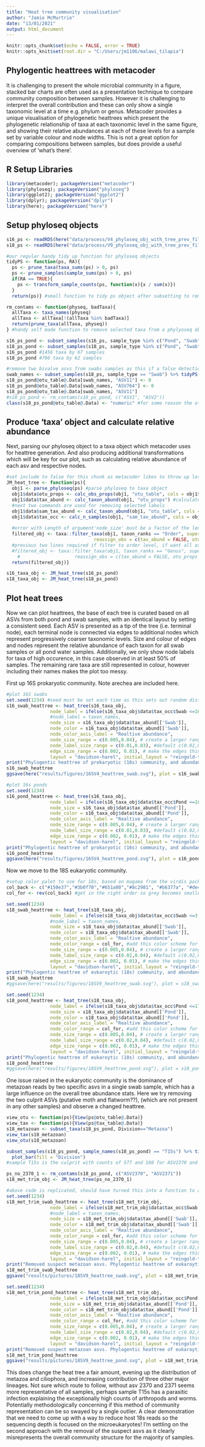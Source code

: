 ```yaml
---
title: "Heat tree community visualisation"
author: "Jamie McMurtrie"
date: "13/01/2021"
output: html_document
---
```


```r
knitr::opts_chunk$set(echo = FALSE, error = TRUE)
knitr::opts_knit$set(root.dir = "C:/Users/jm1106/malawi_tilapia")
```

## Phylogentic heattrees with metacoder

It is challenging to present the whole microbial community in a figure, stacked bar charts are often used as a presentation technique to compare community composition between samples. However it is challenging to interpret the overall contribution and these can only show a single taxonomic level at a time e.g. phylum or genus. Metacoder provides a unique visualisation of phylogenetic heattrees which present the phylogenetic relationship of taxa at each taxonomic level in the same figure, and showing their relative abundances at each of these levels for a sample set by variable colour and node widths.
This is not a great option for comparing compositions between samples, but does provide a useful overview of 'what's there'.

## R Setup Libraries

```r
library(metacoder); packageVersion("metacoder")
library(phyloseq); packageVersion("phyloseq")
library(ggplot2); packageVersion("ggplot2")
library(dplyr); packageVersion("dplyr")
library(here); packageVersion("here")
```


## Setup phyloseq objects

```r
s16_ps <- readRDS(here("data/process/V4_phyloseq_obj_with_tree_prev_filt.rds")) #read in the 16s V4 phyloseq object
s18_ps <- readRDS(here("data/process/V9_phyloseq_obj_with_tree_prev_filt.rds")) #and the 18s V9

#our regular handy tidy up function for phyloseq objects
tidyPS <- function(ps, RA){
  ps <- prune_taxa(taxa_sums(ps) > 0, ps)
  ps <- prune_samples(sample_sums(ps) > 0, ps)
  if(RA == TRUE){
    ps <- transform_sample_counts(ps, function(x){x / sum(x)})
  }
  return(ps)} #small function to tidy ps object after subsetting to remove any zero taxa or samples, optionally transforms counts to relative abundance

rm_contams <- function(physeq, badTaxa){
  allTaxa <- taxa_names(physeq)
  allTaxa <- allTaxa[!(allTaxa %in% badTaxa)]
  return(prune_taxa(allTaxa, physeq))
} #handy self made function to remove selected taxa from a phylyoseq object.

s16_ps_pond <- subset_samples(s16_ps, sample_type %in% c("Pond", "Swab")) %>% tidyPS(., FALSE) #subset to get rid of controls, note although we will plot ponds and swabs seperately, we want the complete taxa set for all so that the tree base structure is plotted identically, with zero presence simply having blank colour on the tree.
s18_ps_pond <- subset_samples(s18_ps, sample_type %in% c("Pond", "Swab")) %>% tidyPS(., FALSE)
s16_ps_pond #1456 taxa by 67 samples
s18_ps_pond #706 taxa by 62 samples

#remove two bivalve asvs from swabs samples as this if a false detection, and asv11 in particular gives a false representation in one swab, this method ensure they aren't removed from the pond samples
swab_names <- subset_samples(s18_ps, sample_type == "Swab") %>% tidyPS(FALSE) %>% otu_table() %>% rownames()
s18_ps_pond@otu_table@.Data[swab_names, "ASV11"] <- 0
s18_ps_pond@otu_table@.Data[swab_names, "ASV764"] <- 0
s18_ps_pond@otu_table@.Data[swab_names, "ASV11"]
#s18_ps_pond <- rm_contams(s18_ps_pond, c("ASV1", "ASV2"))
class(s18_ps_pond@otu_table@.Data) <- "numeric" #for some reason the otu format gets messed up and no longer things it is numeric. "Non-numeric matrix provided as OTU table."
```

## Produce 'taxa' object and calculate relative abundance
Next, parsing our phyloseq object to a taxa object which metacoder uses for heattree generation. And also producing additional transformations which will be key for our plot, such as calculating relative abundance of each asv and respective nodes.
```r
#set include to false for this chunk as metacoder likes to throw up lots of warning messages which bloat the screen
JM_heat_tree <- function(ps){
  obj1 <- parse_phyloseq(ps) #parse phyloseq to taxa object
  obj1$data$otu_props <- calc_obs_props(obj1, "otu_table", cols = obj1$data$sample_data$sample_id, groups = obj1$data$sample_data$sample_type) #calculate realtive abundance i.e. proportions, of otus grouped by sample type. Therefore one figure per OTU for pond and swab, not each sample.
  obj1$data$tax_abund <- calc_taxon_abund(obj1, "otu_props") #calculate abundance for each taxon/node, not just each asv
  #next two commands are used for removing selected labels
  obj1$data$sam_tax_abund <- calc_taxon_abund(obj1, "otu_table", cols = obj1$data$sample_data$sample_id)
  obj1$data$tax_occ <- calc_n_samples(obj1, "sam_tax_abund", cols = obj1$data$sample_data$sample_id, groups = obj1$data$sample_data$sample_type) #additional calc, results in a count for the number of asv occurances in samples
  
  #error with Length of argument'node_size' must be a factor of the length of 'taxon_id', due to the filter_taxa I believe changing the taxon ids, have to set reassign obs to false but not in otu table https://github.com/grunwaldlab/metacoder/issues/240
  filtered_obj <- taxa::filter_taxa(obj1, taxon_ranks == "Order", supertaxa = TRUE, 
                                reassign_obs = c(tax_abund = FALSE, otu_props = FALSE, sam_tax_abund = FALSE, tax_occ = FALSE))
  #previous two lines required if filter to order level, if want all asvs use below line
  #filtered_obj <- taxa::filter_taxa(obj1, taxon_ranks == "Genus", supertaxa = TRUE, 
    #                    reassign_obs = c(tax_abund = FALSE, otu_props = FALSE, sam_tax_abund = FALSE, tax_occ = FALSE))
  return(filtered_obj)}

s16_taxa_obj <- JM_heat_tree(s16_ps_pond)
s18_taxa_obj <- JM_heat_tree(s18_ps_pond)
```

## Plot heat trees
Now we can plot heattrees, the base of each tree is curated based on all ASVs from both pond and swab samples, with an identical layout by setting a consistent seed.
Each ASV is presented as a tip of the tree (i.e. terminal node), each terminal node is connected via edges to additional nodes which represent progressively coarser taxonomic levels.
Size and colour of edges and nodes represent the relative abundance of each taxon for all swab samples or all pond water samples.
Additionally, we only show node labels for taxa of high occurence, in this case observed in at least 50% of samples. The remaining rare taxa are still represented in colour, however including their names makes the plot too messy.

First up 16S prokaryotic community.
Note arechea are included here.
 
```r
#plot 16S swabs
set.seed(1234) #seed must be set each time as this sets out random distribution of nodes, I think an underlying process may set a new seed somewhere as the layout will change unless seed is set every time before running heat_tree.   
s16_swab_heattree <- heat_tree(s16_taxa_obj,
                node_label = ifelse(s16_taxa_obj$data$tax_occ$Swab <=16,"",taxon_names), # present in 50%+ samples n=32 otherwise node label not printed
                #node_label = taxon_names,
                node_size = s16_taxa_obj$data$tax_abund[['Swab']],
                node_color = s16_taxa_obj$data$tax_abund[['Swab']],
                node_color_axis_label = "Realtive abundance",
                node_size_range = c(0.005,0.04), # create a larger range to emphasize differences in node sizes
                node_label_size_range = c(0.01,0.03), #default c(0.02,0.02)
                edge_size_range = c(0.002, 0.01), # make the edges thinner to emphasize differences in node sizes
                layout = "davidson-harel", initial_layout = "reingold-tilford")
print("Phylogentic heattree of prokaryotic (16s) community, and abundance of taxa from swab samples")
s16_swab_heattree
ggsave(here("results/figures/16SV4_heattree_swab.svg"), plot = s16_swab_heattree, width = 9, height = 9, dpi = 600)

#plot 16s ponds
set.seed(1234)  
s16_pond_heattree <- heat_tree(s16_taxa_obj,
                node_label = ifelse(s16_taxa_obj$data$tax_occ$Pond <=18,"",taxon_names), # present in 50%+ samples n=35,
                node_size = s16_taxa_obj$data$tax_abund[['Pond']],
                node_color = s16_taxa_obj$data$tax_abund[['Pond']],
                node_color_axis_label = "Realtive abundance",
                node_size_range = c(0.005,0.04), # create a larger range to emphasize differences in node sizes
                node_label_size_range = c(0.01,0.03), #default c(0.02,0.02)
                edge_size_range = c(0.002, 0.01), # make the edges thinner to emphasize differences in node sizes
                layout = "davidson-harel", initial_layout = "reingold-tilford")
print("Phylogentic heattree of prokaryotic (16s) community, and abundance of taxa from pond samples")
s16_pond_heattree
ggsave(here("results/figures/16SV4_heattree_pond.svg"), plot = s16_pond_heattree, width = 9, height = 9, dpi = 600)

```

Now we move to the 18S eukaryotic community.
```r
#setup color palet to use for 18s, based on magama from the virdis package with additional grey, continue to use virdis for 16s
col_back <- c("#150e37","#3b0f70","#651a80","#8c2981", "#b6377a", "#de4968", "#f76f5c", "#fe9f6d", "#fece91", "grey")
col_for <- rev(col_back) #get in the right order so grey becomes smallest abundance

set.seed(1234)  
s18_swab_heattree <- heat_tree(s18_taxa_obj,
                node_label = ifelse(s18_taxa_obj$data$tax_occ$Swab <=3,"",taxon_names), # present in 10%+ samples n=27, we use a lower occurence stat here (10%) than prokaryotes (50%) due to the great contribution of rare taxa in the community
                #node_label = taxon_names,
                node_size = s18_taxa_obj$data$tax_abund[['Swab']],
                node_color = s18_taxa_obj$data$tax_abund[['Swab']],
                node_color_axis_label = "Realtive abundance",
                node_color_range = col_for, #add this color scheme for 18s
                node_size_range = c(0.005,0.04), # create a larger range to emphasize differences in node sizes
                node_label_size_range = c(0.02,0.04), #default c(0.02,0.02)
                edge_size_range = c(0.002, 0.01), # make the edges thinner to emphasize differences in node sizes
                layout = "davidson-harel", initial_layout = "reingold-tilford")
print("Phylogentic heattree of eukaroytic (18s) community, and abundance of taxa from swab samples")
s18_swab_heattree
#ggsave(here("results/figures/18SV9_heattree_swab.svg"), plot = s18_swab_heattree, width = 9, height = 9, dpi = 600)

set.seed(1234)  
s18_pond_heattree <- heat_tree(s18_taxa_obj,
                node_label = ifelse(s18_taxa_obj$data$tax_occ$Pond <=17,"",taxon_names), # present in 50%+ samples n=35,
                node_size = s18_taxa_obj$data$tax_abund[['Pond']],
                node_color = s18_taxa_obj$data$tax_abund[['Pond']],
                node_color_axis_label = "Realtive abundance",
                node_color_range = col_for, #add this color scheme for 18s
                node_size_range = c(0.005,0.04), # create a larger range to emphasize differences in node sizes
                node_label_size_range = c(0.02,0.04), #default c(0.02,0.02)
                edge_size_range = c(0.002, 0.01), # make the edges thinner to emphasize differences in node sizes
                layout = "davidson-harel", initial_layout = "reingold-tilford")
print("Phylogentic heattree of eukaroytic (18s) community, and abundance of taxa from pond samples")
s18_pond_heattree
#ggsave(here("results/figures/18SV9_heattree_pond.svg"), plot = s18_pond_heattree, width = 9, height = 9, dpi = 600)
```


One issue raised in the eukaryotic community is the dominance of metazoan reads by two specific asvs in a single swab sample, which has a large influence on the overall tree abundance stats. Here we try removing the two culprit ASVs (putative moth and flatworm??), (which are not present in any other samples) and observe a changed heattree.
```r
view_otu <- function(ps){View(ps@otu_table@.Data)}
view_tax <- function(ps){View(ps@tax_table@.Data)}
s18_metazoan <- subset_taxa(s18_ps_pond, Division=="Metazoa")
view_tax(s18_metazoan)
view_otu(s18_metazoan)

subset_samples(s18_ps_pond, sample_names(s18_ps_pond) == "T15s") %>% tidyPS(., TRUE) %>%
  plot_bar(fill = "Division")
#sample T15s is the culprit with counts of 577 and 160 for ASV2370 and ASV2371

ps_no_2370_1 <- rm_contams(s18_ps_pond, c("ASV2370", "ASV2371"))
s18_met_trim_obj <- JM_heat_tree(ps_no_2370_1) 

#above code is replicated, should have turned this into a function to avoid redundancy.
set.seed(1234)  
s18_met_trim_swab_heattree <- heat_tree(s18_met_trim_obj,
                node_label = ifelse(s18_met_trim_obj$data$tax_occ$Swab <=3,"",taxon_names), # present in 10%+ samples n=27, we use a lower occurence stat here (10%) than prokaryotes (50%) due to the great contribution of rare taxa in the community
                #node_label = taxon_names,
                node_size = s18_met_trim_obj$data$tax_abund[['Swab']],
                node_color = s18_met_trim_obj$data$tax_abund[['Swab']],
                node_color_axis_label = "Realtive abundance",
                node_color_range = col_for, #add this color scheme for 18s
                node_size_range = c(0.005,0.04), # create a larger range to emphasize differences in node sizes
                node_label_size_range = c(0.02,0.04), #default c(0.02,0.02)
                edge_size_range = c(0.002, 0.01), # make the edges thinner to emphasize differences in node sizes
                layout = "davidson-harel", initial_layout = "reingold-tilford")
print("Removed suspect metazoan asvs. Phylogentic heattree of eukaroytic (18s) community, and abundance of taxa from swab samples")
s18_met_trim_swab_heattree
ggsave("results/pictures/18SV9_heattree_swab.svg", plot = s18_met_trim_swab_heattree, width = 9, height = 9, dpi = 600)

set.seed(1234)  
s18_met_trim_pond_heattree <- heat_tree(s18_met_trim_obj,
                node_label = ifelse(s18_met_trim_obj$data$tax_occ$Pond <=17,"",taxon_names), # present in 50%+ samples n=35,
                node_size = s18_met_trim_obj$data$tax_abund[['Pond']],
                node_color = s18_met_trim_obj$data$tax_abund[['Pond']],
                node_color_axis_label = "Realtive abundance",
                node_color_range = col_for, #add this color scheme for 18s
                node_size_range = c(0.005,0.04), # create a larger range to emphasize differences in node sizes
                node_label_size_range = c(0.02,0.04), #default c(0.02,0.02)
                edge_size_range = c(0.002, 0.01), # make the edges thinner to emphasize differences in node sizes
                layout = "davidson-harel", initial_layout = "reingold-tilford")
print("Removed suspect metazoan asvs. Phylogentic heattree of eukaroytic (18s) community, and abundance of taxa from pond samples")
s18_met_trim_pond_heattree
ggsave("results/pictures/18SV9_heattree_pond.svg", plot = s18_met_trim_pond_heattree, width = 9, height = 9, dpi = 600)
```

This does change the heat tree a fair amount, evening up the distribution of metazoa and ciliophora, and increasing contribution of three other major lineages. 
Not sure which route to follow, without asv 2370 and 2371 seems more representative of all samples, perhaps sample T15s has a parasitic infection explaining the exceptionally high counts of arthropods and worms.
Potentially methodologically concerning if this method of community representation can be so swayed by a single outlier. A clear demonstration that we need to come up with a way to reduce host 18s reads so the sequencing depth is focused on the microeukaryotes!
I'm settling on the second approach with the removal of the suspect asvs as it clearly misrepresents the overall community structure for the majority of samples. 
